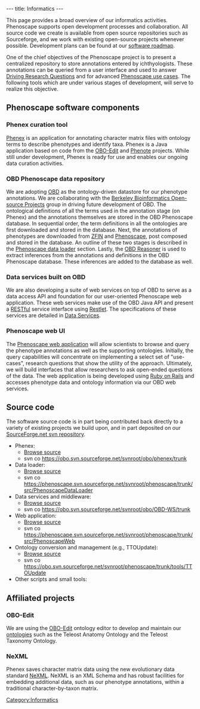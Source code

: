 ---
title: Informatics
---

This page provides a broad overview of our informatics activities.  Phenoscape supports open development processes and collaboration.  All source code we create is available from open source repositories such as Sourceforge, and we work with existing open-source projects whenever possible.  Development plans can be found at our [[software roadmap]].

One of the chief objectives of the Phenoscape project is to present a centralized repository to store annotations entered by ichthyologists. These annotations can be queried from a user interface and used to answer [[Driving Research Questions]] and for advanced [[Phenoscape use cases]]. The following tools which are under various stages of development, will serve to realize this objective.

==Phenoscape software components==

===Phenex curation tool===
[[Phenex]] is an application for annotating character matrix files with ontology terms to describe phenotypes and identify taxa.  Phenex is a Java application based on code from the [http://oboedit.org/ OBO-Edit] and [http://www.phenote.org/ Phenote] projects.  While still under development, Phenex is ready for use and enables our ongoing data curation activities.

===OBD Phenoscape data repository===
We are adopting [http://www.bioontology.org/wiki/index.php/OBD:Main_Page OBD] as the ontology-driven datastore for our phenotype annotations.  We are collaborating with the [http://www.berkeleybop.org/ Berkeley Bioinformatics Open-source Projects] group in driving future development of OBD. The ontological definitions of all the terms used in the annotation stage (on Phenex) and the annotations themselves are stored in the OBD Phenoscape database. In sequential order, the term definitions in all the ontologies are first downloaded and stored in the database. Next, the annotations of phenotypes are downloaded from [http://zfin.org ZFIN] and [http://phenoscape.svn.sourceforge.net Phenoscape], post composed and stored in the database. An outline of these two stages is described in the [[Phenoscape data loader]] section. Lastly, the [[OBD Reasoner]] is used to extract inferences from the annotations and definitions in the OBD Phenoscape database. These inferences are added to the database as well.

===Data services built on OBD===
We are also developing a suite of web services on top of OBD to serve as a data access API and foundation for our user-oriented Phenoscape web application.  These web services make use of the OBD Java API and present a [http://en.wikipedia.org/wiki/Representational_State_Transfer RESTful] service interface using [http://www.restlet.org/ Restlet]. The specifications of these services are detailed in [[Data Services]].

===Phenoscape web UI===
The [[Phenoscape web UI|Phenoscape web application]] will allow scientists to browse and query the phenotype annotations as well as the supporting ontologies.  Initially, the query capabilities will concentrate on implementing a select set of "use-cases", research questions that show the utility of the approach. Ultimately, we will build interfaces that allow researchers to ask open-ended questions of the data.  The web application is being developed using [http://www.rubyonrails.org/ Ruby on Rails] and accesses phenotype data and ontology information via our OBD web services.

== Source code ==

The software source code is in part being contributed back directly to a variety of existing projects we build upon, and in part deposited on our [http://phenoscape.svn.sourceforge.net/viewvc/phenoscape/trunk/ SourceForge.net svn repository].
* Phenex:
** [http://obo.svn.sourceforge.net/viewvc/obo/phenex/trunk/ Browse source]
** svn co https://obo.svn.sourceforge.net/svnroot/obo/phenex/trunk
* Data loader:
** [http://phenoscape.svn.sourceforge.net/viewvc/phenoscape/trunk/src/PhenoscapeDataLoader/ Browse source]
** svn co https://phenoscape.svn.sourceforge.net/svnroot/phenoscape/trunk/src/PhenoscapeDataLoader
* Data services and middleware:
** [http://obo.svn.sourceforge.net/viewvc/obo/OBD-WS/trunk/ Browse source]
** svn co https://obo.svn.sourceforge.net/svnroot/obo/OBD-WS/trunk
* Web application:
** [http://phenoscape.svn.sourceforge.net/viewvc/phenoscape/trunk/src/PhenoscapeWeb/  Browse source]
** svn co https://phenoscape.svn.sourceforge.net/svnroot/phenoscape/trunk/src/PhenoscapeWeb
* Ontology conversion and management (e.g., TTOUpdate):
** [http://obo.svn.sourceforge.net/viewvc/phenoscape/trunk/tools/TTOUpdate Browse source]
** svn co https://obo.svn.sourceforge.net/svnroot/phenoscape/trunk/tools/TTOUpdate
* Other scripts and small tools:

==Affiliated projects==

===OBO-Edit===
We are using the [http://oboedit.org/ OBO-Edit] ontology editor to develop and maintain our [[ontologies]] such as the Teleost Anatomy Ontology and the Teleost Taxonomy Ontology.

===NeXML===
Phenex saves character matrix data using the new evolutionary data standard [http://www.nexml.org/ NeXML].  NeXML is an XML Schema and has robust facilities for embedding additional data, such as our phenotype annotations, within a traditional character-by-taxon matrix.

[[Category:Informatics]]
